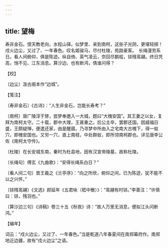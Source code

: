 ```yaml
---
---
---
```

title: 望梅
---







寿非金石。恨天教老向，水程山驿。似梦里、来到南柯，这些子光阴，更堪轻掷！戍火边尘，又过了、一年春色。叹名姬骏马，尽付杜陵，苑路豪客。　长绳漫劳系日。看人间俯仰，俱是陈迹。纵自倚、英气凌云，奈回尽鹏程，铩残鸾翮。终日凭高，悄不见、江东消息。算沙边、也有断鸿，倩谁问得？

【校】

〔边尘〕汲古阁本作“边城”。

【笺注】

〔寿非金石〕《古诗》：“人生非金石，岂能长寿考？”

〔南柯〕唐广陵淳于棼，尝梦奉邀入一大城，题曰“大槐安国”。其王妻之以女，复拜为南柯太守。二十载，郡中大理，王甚重之。后公主卒，罢郡还国。因威福日盛，王颇疑惮，便遣还家，由是醒寤。乃寻梦中所由入之宅南大古槐下，得一蚁穴，即槐安国也。又穷一穴，直上南枝，中处群蚁，即所领南柯郡也。详见唐李公佐《南柯太守传》。

〔杜陵〕在长安城东南，秦时为杜县地，因有汉宣帝陵墓，故称杜陵。

〔长绳句〕傅玄《九曲歌》：“安得长绳系白日？”

〔看人间二句〕晋王羲之《兰亭序》：“向之所欣，俯仰之间，已为陈迹，犹不能不以之兴怀。”

〔铩残鸾翮〕《文选》颜延年《五君咏（嵇中散）》：“鸾翮有时铩。”李善注：“许慎曰：铩，残羽也。”

〔算沙边三句〕《诗稿》卷三十五《秋夜》诗：“故人万里无消息，便拟江头问断鸿。”

【编年】

词云：“戍火边尘，又过了、一年春色。”当是乾道八年春夏间在南郑幕府作。南郑地近边疆，故有“戍火边尘”之语。